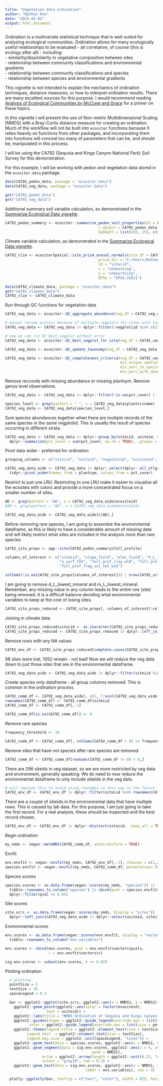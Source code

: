 ```yaml
---
title: "Vegetation data ordination"
author: "Nathan Roe"
date: "2025-01-02"
output: html_document
---
```


Ordination is a multivariate statistical technique that is well-suited for analyzing ecological communities. Ordination allows for many ecologically useful relationships to be evaluated - all correlative, of course (this is ecology after all) - including: <br>
  - similarity/dissimilarity in vegetative composition between sites <br>
  - relationship between community classifications and environmental gradients <br>
  - relationship between community classifications and species <br>
  - relationship between species and environmental gradients <br>

This vignette is not intended to explain the mechanics of ordination techniques, distance measures, or how to interpret ordination results. There are many excellent sources for this purpose. I would recommend reading [Analysis of Ecological Communities by McCune and Grace](https://www.researchgate.net/publication/216769990_Analysis_of_Ecological_Communities) for a primer on these topics. 

In this vignette I will present the use of Non-metric Multidimensional Scaling (NMDS) with a Bray-Curtis distance measure for creating an ordination. Much of the workflow will not be built into `ecositer` functions because it relies heavily on functions from other packages, and incorporating them into functions will conceal too many of parameters that can be, and should be, manipulated in this process. 

I will be using the CA792 (Sequoia and Kings Canyon National Park) Soil Survey for this demonstration.

For this example, I will be working with pedon and vegetation data stored in the `ecositer.data` package.
```r
data(CA792_pedon_data, package = "ecositer.data")
data(CA792_veg_data, package = "ecositer.data")
```

```r
get("CA792_pedon_data")
get("CA792_veg_data")
```

Additional summary soil variable calculation, as demonstrated in the [Summarize Ecological Data vignette](https://natearoe.github.io/ecositer/articles/summarizing_ecological_data.html). 
```r
CA792_pedon_summary <- ecositer::summarize_pedon_soil_properties(SS = FALSE,
                                           r_object = CA792_pedon_data,
                                           byDepth = list(c(0, 25), c(0, 50)))

```

Climate variable calculation, as demonstrated in the [Summarize Ecological Data vignette](https://natearoe.github.io/ecositer/articles/summarizing_ecological_data.html). 
```r
CA792_clim <- ecositerSpatial::site_prism_annual_normals(site_df = CA792_veg_data,
                                           prism_dir = "C:/Users/Nathan.Roe/Documents/PRISM_R/annual",
                                           id = "siteiid",
                                           x = "utmeasting",
                                           y = "utmnorthing",
                                           EPSG = "EPSG:32611")
```

```r
data(CA792_climate_data, package = "ecositer.data")
get("CA792_climate_data")
CA792_clim <- CA792_climate_data
```

Run through QC functions for vegetation data
```r
CA792_veg_data <- ecositer::QC_aggregate_abundance(veg_df = CA792_veg_data)

# manual review process because of multiple vegplots for sites with tied number of records
CA792_veg_data <- CA792_veg_data |> dplyr::filter(!vegplotiid %in% c(276394, 276184, 276395, 276185, 276228, 196369, 990978, 954117, 316789))

# now we can run QC_best_vegplot without error
CA792_veg_data <- ecositer::QC_best_vegplot_for_site(veg_df = CA792_veg_data)

CA792_veg_data <- ecositer::QC_update_taxonomy(veg_df = CA792_veg_data)

CA792_veg_data <- ecositer::QC_completeness_criteria(veg_df = CA792_veg_data,
                                                     min_unique_species = 4,
                                                     min_perc_to_species = 70,
                                                     min_perc_with_abund = 80)
```

Remove reccords with missing abundance or missing plantsym. Remove genus level observations. 
```r
CA792_veg_data <- CA792_veg_data |> dplyr::filter(!is.na(pct_cover) | !is.na(plantsym))

species_level <- grep(pattern = " ", x = CA792_veg_data$plantsciname)
CA792_veg_data <- CA792_veg_data[species_level,]
```

Sum species abundances together when there are multiple records of the same species in the same vegplotiid. This is usually the result of species occurring in different strata. 
```r
CA792_veg_data <- CA792_veg_data |> dplyr::group_by(siteiid, usiteid, vegplotiid, ecositeid, ecostateid, commphaseid, plantsym) |> 
  dplyr::summarise(pct_cover = sum(pct_cover, na.rm = TRUE), .groups = "drop")
```

Pivot data wider - preferred for ordination
```r
grouping_columns <- c("siteiid", "usiteid", "vegplotiid", "ecositeid", "ecostateid", "commphaseid", "plantsym", "pct_cover")

CA792_veg_data_wide <- CA792_veg_data |> dplyr::select(dplyr::all_of(grouping_columns)) |> 
  tidyr::pivot_wider(names_from = plantsym, values_from = pct_cover)
```

Restrict to just one LRU. Restricting to one LRU make it easier to visualize all the ecosites with colors and provide a more concentrated focus on a smaller number of sites. 
```r
AD <- grep(pattern = "AD", x = CA792_veg_data_wide$ecositeid)
#AB <- grep(pattern = "AH", x = CA792_veg_data_wide$ecositeid)

CA792_veg_data_wide <- CA792_veg_data_wide[c(AD),]
```


Before removing rare species, I am going to assemble the environmental dataframe, as this is likely to have a considerable amount of missing data and will likely restrict what sites are included in the analysis more than rare species. 
```r
CA792_site_props <- aqp::site(CA792_pedon_summary$full_profile)

columns_of_interest <- c("siteiid", "slope_field", "elev_field", "d_L_lowest_mineral", "m_L_lowest_mineral",
                         "o_surf_thk", "full_prof_clay_wtd", "full_prof_ph_wtd", 
                         "full_prof_frag_vol_tot_wtd")

colSums(!is.na(CA792_site_props[columns_of_interest])) / nrow(CA792_site_props) * 100 

```

I am going to remove d_L_lowest_mineral and m_L_lowest_mineral. Remember, any missing value in any column leads to the entire row (site) being removed. It is a difficult balance deciding what environmental variables to keep at the cost of losing sites. 
```r
CA792_site_props_reduced <- CA792_site_props[, columns_of_interest[!columns_of_interest %in% c("d_L_lowest_mineral", "m_L_lowest_mineral")]]
```

Joining in climate data
```r
CA792_site_props_reduced$siteiid <- as.character(CA792_site_props_reduced$siteiid)
CA792_site_props_reduced <- CA792_site_props_reduced |> dplyr::left_join(CA792_clim)
```

Remove rows with any NA values
```r
CA792_env_df <- CA792_site_props_reduced[complete.cases(CA792_site_props_reduced), ]
```

98 sites were lost, 1052 remain - not bad! Now we will reduce the veg data down to just those sites that are in the environmental dataframe. 
```r
CA792_veg_data_wide <- CA792_veg_data_wide |> dplyr::filter(siteiid %in% CA792_env_df$siteiid)
```

Create species only dataframe - all group columns removed. This is common in the ordination process. 
```r
CA792_comm_df <- CA792_veg_data_wide[, c(1, 7:ncol(CA792_veg_data_wide))] |> as.data.frame()
rownames(CA792_comm_df) <- CA792_comm_df$siteiid 
CA792_comm_df <- CA792_comm_df[,-1]

CA792_comm_df[is.na(CA792_comm_df)] <- 0
```

Remove rare species
```r
frequency_threshold <- 10

CA792_comm_df <- CA792_comm_df[, colSums(CA792_comm_df > 0) >= frequency_threshold]
```

Remove sites that have not species after rare species are removed
```r
CA792_comm_df <- CA792_comm_df[rowSums(CA792_comm_df != 0) > 0,]
```

There are 296 siteids in veg dataset, so we are more restricted by veg data and environment, generally speaking. We do need to now reduce the environmental dataframe to only include siteiids in the veg data. 
```r
# will improve this to avoid using rownames in this way in the future
CA792_env_df <- CA792_env_df |> dplyr::filter(siteiid %in% rownames(CA792_comm_df))
```

There are a couple of siteiids in the environmental data that have multiple rows. This is caused by lab data. For this purpose, I am just going to take the first record. For a real analysis, these should be inspected and the best record chosen. 
```r
CA792_env_df <- CA792_env_df |> dplyr::distinct(siteiid, .keep_all = TRUE)
```

Begin ordination
```r
my_nmds <- vegan::metaMDS(CA792_comm_df, autotransform = TRUE)
```

Envfit
```r
env.envfit <- vegan::envfit(my_nmds, CA792_env_df[,-1], choices = c(1,2), permutations = 9999, na.rm = TRUE)
species.envfit <- vegan::envfit(my_nmds, CA792_comm_df, permutation= 9999)
```

Species scores 
```r
species.scores <- as.data.frame(vegan::scores(my_nmds, "species")) |> 
  tibble::rownames_to_column("species") |> cbind(pval = species.envfit$vectors$pvals) |> 
  dplyr::filter(pval <= 0.05)
```

Site scores
```r
site.scrs <- as.data.frame(vegan::scores(my_nmds, display = "sites")) |> tibble::rownames_to_column("siteiid") |> 
  dplyr::left_join(CA792_veg_data_wide |> dplyr::select(usiteid, siteiid, ecositeid))

```

Environmental scores
```r
env.scores <- as.data.frame(vegan::scores(env.envfit, display = "vectors")) |> 
  tibble::rownames_to_column("env.variables")

env.scores <- cbind(env.scores, pval = env.envfit$vectors$pvals,
                    r = env.envfit$vectors$r)

sig.env.scores <- subset(env.scores, r >= 0.02)
```

Plotting ordination
```r

  # plotting
  pointSize = 5
  textSize = 10
  spaceLegend = 0.3

  bar <- ggplot2::ggplot(site.scrs, ggplot2::aes(x = NMDS1, y = NMDS2)) +
    ggplot2::geom_point(ggplot2::aes(color = factor(ecositeid),
                   text = usiteid)) +
    ggplot2::labs(title = "NMDS Ordination of Sequoia and Kings Canyon National Park Upper Montane Temp. Regime", color = "Ecosite") +
    ggplot2::guides(shape = ggplot2::guide_legend(override.aes = list(size = pointSize)),
           color = ggplot2::guide_legend(override.aes = list(size = pointSize))) +
    ggplot2::theme(legend.title = ggplot2::element_text(size = textSize),
          legend.text  = ggplot2::element_text(size = textSize),
          legend.key.size = ggplot2::unit(spaceLegend, "lines")) +
    ggplot2::geom_text(data = species.scores, ggplot2::aes(x = NMDS1, y = NMDS2, label = species), size = 2) +
    ggplot2::geom_segment(data = sig.env.scores, ggplot2::aes(x = 0, xend = NMDS1, y = 0,
                                        yend = NMDS2),
                 arrow = ggplot2::arrow(length = ggplot2::unit(0.25, "cm")),
                 colour = "grey10", lwd = 0.3) +
    ggplot2::geom_text(data = sig.env.scores, ggplot2::aes(x = NMDS1, y = NMDS2,
                                     label = env.variables), cex = 4)

  plotly::ggplotly(bar, tooltip = c("text", "color"), width = 825, height = 700)
  
```
